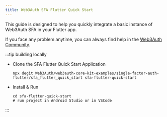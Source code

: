 ```yaml
---
title: Web3Auth SFA Flutter Quick Start
---
```


This guide is designed to help you quickly integrate a basic instance of Web3Auth SFA in your Flutter app.

If you face any problem anytime, you can always find help in the [Web3Auth Community](https://web3auth.io/community/c/help-pnp/pnp-flutter/18).

:::tip building locally

- Clone the SFA Flutter Quick Start Application

  ```shell npm2yarn
  npx degit Web3Auth/web3auth-core-kit-examples/single-factor-auth-flutter/sfa_flutter_quick_start sfa-flutter-quick-start
  ```

- Install & Run

  ```shell npm2yarn
  cd sfa-flutter-quick-start
  # run project in Android Studio or in VSCode
  ```

:::
